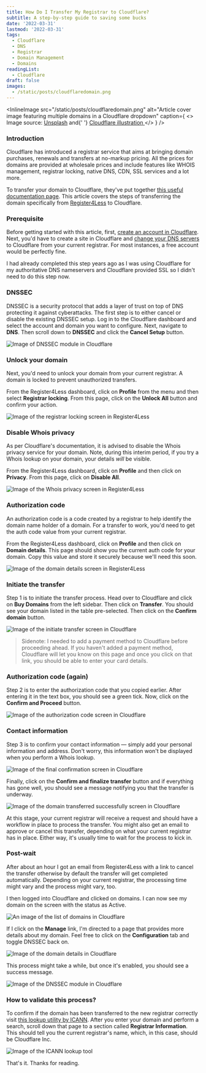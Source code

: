 ```yaml
---
title: How Do I Transfer My Registrar to Cloudflare?
subtitle: A step-by-step guide to saving some bucks
date: '2022-03-31'
lastmod: '2022-03-31'
tags:
  - Cloudflare
  - DNS
  - Registrar
  - Domain Management
  - Domains
readingList:
  - Cloudflare
draft: false
images:
  - /static/posts/cloudflaredomain.png
---
```


<InlineImage
  src="/static/posts/cloudflaredomain.png"
  alt="Article cover image featuring multiple domains in a Cloudflare dropdown"
  caption={
    <>
      Image source: <a href="https://unsplash.com/photos/RAZU_R66vUc">Unsplash</a> and{' '}
      <a href="https://www.cloudflare.com/static/c7f372339db84ee824d7239ab5976683/registar-hero-illustration.svg">
        Cloudflare illustration
      </a>
    </>
  }
/>

### Introduction

Cloudflare has introduced a registrar service that aims at bringing domain purchases, renewals and transfers at no-markup pricing. All the prices for domains are provided at wholesale prices and include features like WHOIS management, registrar locking, native DNS, CDN, SSL services and a lot more.

To transfer your domain to Cloudflare, they've put together [this useful documentation page](https://developers.cloudflare.com/registrar/get-started/transfer-domain-to-cloudflare). This article covers the steps of transferring the domain specifically from [Register4Less](https://register4less.com/) to Cloudflare.

### Prerequisite

Before getting started with this article, first, [create an account in Cloudflare](https://support.cloudflare.com/hc/en-us/articles/201720164). Next, you'd have to create a site in Cloudflare and [change your DNS servers](https://developers.cloudflare.com/dns/zone-setups/full-setup/setup/) to Cloudflare from your current registrar. For most instances, a free account would be perfectly fine.

I had already completed this step years ago as I was using Cloudflare for my authoritative DNS nameservers and Cloudflare provided SSL so I didn't need to do this step now.

### DNSSEC

DNSSEC is a security protocol that adds a layer of trust on top of DNS protecting it against cyberattacks. The first step is to either cancel or disable the existing DNSSEC setup. Log in to the Cloudflare dashboard and select the account and domain you want to configure. Next, navigate to **DNS**. Then scroll down to **DNSSEC** and click the **Cancel Setup** button.

![Image of DNSSEC module in Cloudflare](/static/posts/1_FbGMwYF5EqiuzSq9bf2Ohw.png)

### Unlock your domain

Next, you'd need to unlock your domain from your current registrar. A domain is locked to prevent unauthorized transfers.

From the Register4Less dashboard, click on **Profile** from the menu and then select **Registrar locking**. From this page, click on the **Unlock All** button and confirm your action.

![Image of the registrar locking screen in Register4Less](/static/posts/1_d9IYce0ObAVUqZ8uRSGAVw.png)

### Disable Whois privacy

As per Cloudflare's documentation, it is advised to disable the Whois privacy service for your domain. Note, during this interim period, if you try a Whois lookup on your domain, your details _will_ be visible.

From the Register4Less dashboard, click on **Profile** and then click on **Privacy**. From this page, click on **Disable All**.

![Image of the Whois privacy screen in Register4Less](/static/posts/1_08Pt32wUew9p9BR3BPspHA.png)

### Authorization code

An authorization code is a code created by a registrar to help identify the domain name holder of a domain. For a transfer to work, you'd need to get the auth code value from your current registrar.

From the Register4Less dashboard, click on **Profile** and then click on **Domain details**. This page should show you the current auth code for your domain. Copy this value and store it securely because we'll need this soon.

![Image of the domain details screen in Register4Less](/static/posts/1_LoybaF9hI5eO6f5ApPpM6g.png)

### Initiate the transfer

Step 1 is to initiate the transfer process. Head over to Cloudflare and click on **Buy Domains** from the left sidebar. Then click on **Transfer**. You should see your domain listed in the table pre-selected. Then click on the **Confirm domain** button.

![Image of the initiate transfer screen in Cloudflare](/static/posts/1_k_MdbXJudy1tZ3yqLDEqiA.png)

> Sidenote: I needed to add a payment method to Cloudflare before proceeding ahead. If you haven't added a payment method, Cloudflare will let you know on this page and once you click on that link, you should be able to enter your card details.

### Authorization code (again)

Step 2 is to enter the authorization code that you copied earlier. After entering it in the text box, you should see a green tick. Now, click on the **Confirm and Proceed** button.

![Image of the authorization code screen in Cloudflare](/static/posts/1_P4yh95XmOWz5t29wpMVJbQ.png)

### Contact information

Step 3 is to confirm your contact information — simply add your personal information and address. Don't worry, this information won't be displayed when you perform a Whois lookup.

![Image of the final confirmation screen in Cloudflare](/static/posts/1_GfyVNrkmZ0NHv6R5GjrhyQ.png)

Finally, click on the **Confirm and finalize transfer** button and if everything has gone well, you should see a message notifying you that the transfer is underway.

![Image of the domain transferred successfully screen in Cloudflare](/static/posts/1_ofTlMDacujjlEb_t9oPDKw.png)

At this stage, your current registrar will receive a request and should have a workflow in place to process the transfer. You might also get an email to approve or cancel this transfer, depending on what your current registrar has in place. Either way, it's usually time to wait for the process to kick in.

<GoogleAds adLayout="Responsive" />

### Post-wait

After about an hour I got an email from Register4Less with a link to cancel the transfer otherwise by default the transfer will get completed automatically. Depending on your current registrar, the processing time might vary and the process might vary, too.

I then logged into Cloudflare and clicked on domains. I can now see my domain on the screen with the status as Active.

![An image of the list of domains in Cloudflare](/static/posts/1_RuXAOHKe4xsM_Kab4oGUcg.png)

If I click on the **Manage** link, I'm directed to a page that provides more details about my domain. Feel free to click on the **Configuration** tab and toggle DNSSEC back on.

![Image of the domain details in Cloudflare](/static/posts/1_ZmGvnO5iRpfjsaxu38bgRg.png)

This process might take a while, but once it's enabled, you should see a success message.

![Image of the DNSSEC module in Cloudflare](/static/posts/1_ms5-jhgV_scTgBExGXVkZQ.png)

### How to validate this process?

To confirm if the domain has been transferred to the new registrar correctly visit [this lookup utility by ICANN](https://lookup.icann.org/lookup). After you enter your domain and perform a search, scroll down that page to a section called **Registrar Information**. This should tell you the current registrar's name, which, in this case, should be Cloudflare Inc.

![Image of the ICANN lookup tool](/static/posts/1_6Z2wOx0F6saS4_IjsEZ0xA.png)

That's it. Thanks for reading.
